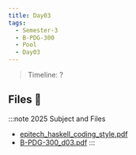 ```yaml
---
title: Day03
tags:
  - Semester-3
  - B-PDG-300
  - Pool
  - Day03
---
```

> Timeline: ?


## Files 📂

:::note 2025 Subject and Files
- [epitech_haskell_coding_style.pdf](https://github.com/Studio-17/Epitech-Subjects/raw/main/Semester-3/B-PDG-300/Pool/Day03/epitech_haskell_coding_style.pdf)
- [B-PDG-300_d03.pdf](https://github.com/Studio-17/Epitech-Subjects/raw/main/Semester-3/B-PDG-300/Pool/Day03/B-PDG-300_d03.pdf)
:::

